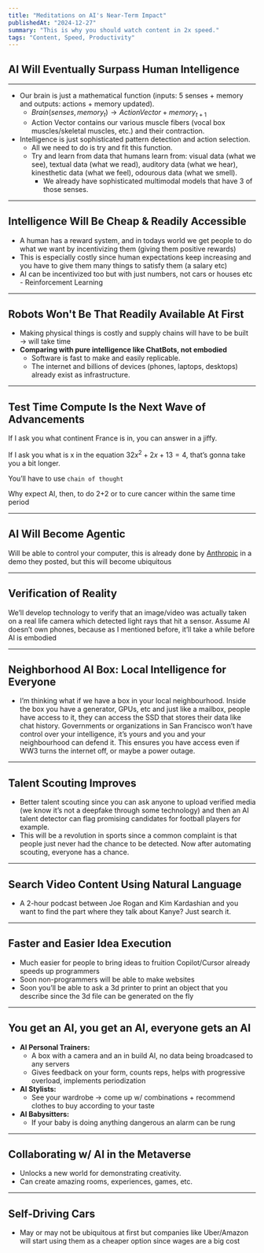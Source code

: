 ```yaml
---
title: "Meditations on AI's Near-Term Impact"
publishedAt: "2024-12-27"
summary: "This is why you should watch content in 2x speed."
tags: "Content, Speed, Productivity"
---
```


## **AI Will Eventually Surpass Human Intelligence**

---

- Our brain is just a mathematical function (inputs: 5 senses + memory and outputs: actions + memory updated).
    - $Brain(senses, memory_t) \rightarrow Action Vector + memory_{t+1}$
    - Action Vector contains our various muscle fibers (vocal box muscles/skeletal muscles, etc.) and their contraction.
- Intelligence is just sophisticated pattern detection and action selection.
    - All we need to do is try and fit this function.
    - Try and learn from data that humans learn from: visual data (what we see), textual data (what we read), auditory data (what we hear), kinesthetic data (what we feel), odourous data (what we smell).
        - We already have sophisticated multimodal models that have 3 of those senses.

---

## **Intelligence Will Be Cheap & Readily Accessible**

- A human has a reward system, and in todays world we get people to do what we want by incentivizing them (giving them positive rewards)
- This is especially costly since human expectations keep increasing and you have to give them many things to satisfy them (a salary etc)
- AI can be incentivized too but with just numbers, not cars or houses etc - Reinforcement Learning

---

## **Robots Won't Be That Readily Available At First**

- Making physical things is costly and supply chains will have to be built → will take time
- **Comparing with pure intelligence like ChatBots, not embodied**
    - Software is fast to make and easily replicable.
    - The internet and billions of devices (phones, laptops, desktops) already exist as infrastructure.

---

## **Test Time Compute Is the Next Wave of Advancements**

If I ask you what continent France is in, you can answer in a jiffy. 

If I ask you what is x in the equation $32x^2 + 2x + 13 = 4$, that’s gonna take you a bit longer.

You’ll have to use `chain of thought`

Why expect AI, then, to do 2+2 or to cure cancer within the same time period

---

## **AI Will Become Agentic**

Will be able to control your computer, this is already done by [Anthropic](https://www.youtube.com/watch?v=ODaHJzOyVCQ) in a demo they posted, but this will become ubiquitous

---

## **Verification of Reality**

We’ll develop technology to verify that an image/video was actually taken on a real life camera which detected light rays that hit a sensor. Assume AI doesn’t own phones, because as I mentioned before, it’ll take a while before AI is embodied

---

## **Neighborhood AI Box: Local Intelligence for Everyone**

- I’m thinking what if we have a box in your local neighbourhood. Inside the box you have a generator, GPUs, etc and just like a mailbox, people have access to it, they can access the SSD that stores their data like chat history. Governments or organizations in San Francisco won’t have control over your intelligence, it’s yours and you and your neighbourhood can defend it. This ensures you have access even if WW3 turns the internet off, or maybe a power outage.

---

## Talent Scouting Improves

- Better talent scouting since you can ask anyone to upload verified media (we know it’s not a deepfake through some technology)  and then an AI talent detector can flag promising candidates for football players for example.
- This will be a revolution in sports since a common complaint is that people just never had the chance to be detected. Now after automating scouting, everyone has a chance.

---

## **Search Video Content Using Natural Language**

- A 2-hour podcast between Joe Rogan and Kim Kardashian and you want to find the part where they talk about Kanye? Just search it.

---

## **Faster and Easier Idea Execution**

- Much easier for people to bring ideas to fruition Copilot/Cursor already speeds up programmers
- Soon non-programmers will be able to make websites
- Soon you’ll be able to ask a 3d printer to print an object that you describe since the 3d file can be generated on the fly

---

## You get an AI, you get an AI, everyone gets an AI

- **AI Personal Trainers:**
    - A box with a camera and an in build AI, no data being broadcased to any servers
    - Gives feedback on your form, counts reps, helps with progressive overload, implements periodization
- **AI Stylists:**
    - See your wardrobe → come up w/ combinations + recommend clothes to buy according to your taste
- **AI Babysitters:**
    - If your baby is doing anything dangerous an alarm can be rung

---

## **Collaborating w/ AI in the Metaverse**

- Unlocks a new world for demonstrating creativity.
- Can create amazing rooms, experiences, games, etc.

---

## **Self-Driving Cars**

- May or may not be ubiquitous at first but companies like Uber/Amazon will start using them as a cheaper option since wages are a big cost
